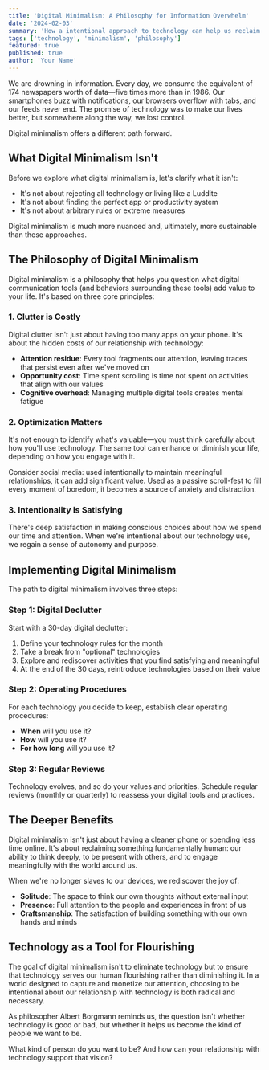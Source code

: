```yaml
---
title: 'Digital Minimalism: A Philosophy for Information Overwhelm'
date: '2024-02-03'
summary: 'How a intentional approach to technology can help us reclaim our attention and focus on what truly matters.'
tags: ['technology', 'minimalism', 'philosophy']
featured: true
published: true
author: 'Your Name'
---
```


We are drowning in information. Every day, we consume the equivalent of 174 newspapers worth of data—five times more than in 1986. Our smartphones buzz with notifications, our browsers overflow with tabs, and our feeds never end. The promise of technology was to make our lives better, but somewhere along the way, we lost control.

Digital minimalism offers a different path forward.

## What Digital Minimalism Isn't

Before we explore what digital minimalism is, let's clarify what it isn't:

- It's not about rejecting all technology or living like a Luddite
- It's not about finding the perfect app or productivity system
- It's not about arbitrary rules or extreme measures

Digital minimalism is much more nuanced and, ultimately, more sustainable than these approaches.

## The Philosophy of Digital Minimalism

Digital minimalism is a philosophy that helps you question what digital communication tools (and behaviors surrounding these tools) add value to your life. It's based on three core principles:

### 1. Clutter is Costly

Digital clutter isn't just about having too many apps on your phone. It's about the hidden costs of our relationship with technology:

- **Attention residue**: Every tool fragments our attention, leaving traces that persist even after we've moved on
- **Opportunity cost**: Time spent scrolling is time not spent on activities that align with our values
- **Cognitive overhead**: Managing multiple digital tools creates mental fatigue

### 2. Optimization Matters

It's not enough to identify what's valuable—you must think carefully about how you'll use technology. The same tool can enhance or diminish your life, depending on how you engage with it.

Consider social media: used intentionally to maintain meaningful relationships, it can add significant value. Used as a passive scroll-fest to fill every moment of boredom, it becomes a source of anxiety and distraction.

### 3. Intentionality is Satisfying

There's deep satisfaction in making conscious choices about how we spend our time and attention. When we're intentional about our technology use, we regain a sense of autonomy and purpose.

## Implementing Digital Minimalism

The path to digital minimalism involves three steps:

### Step 1: Digital Declutter

Start with a 30-day digital declutter:

1. Define your technology rules for the month
2. Take a break from "optional" technologies
3. Explore and rediscover activities that you find satisfying and meaningful
4. At the end of the 30 days, reintroduce technologies based on their value

### Step 2: Operating Procedures

For each technology you decide to keep, establish clear operating procedures:

- **When** will you use it?
- **How** will you use it?
- **For how long** will you use it?

### Step 3: Regular Reviews

Technology evolves, and so do your values and priorities. Schedule regular reviews (monthly or quarterly) to reassess your digital tools and practices.

## The Deeper Benefits

Digital minimalism isn't just about having a cleaner phone or spending less time online. It's about reclaiming something fundamentally human: our ability to think deeply, to be present with others, and to engage meaningfully with the world around us.

When we're no longer slaves to our devices, we rediscover the joy of:

- **Solitude**: The space to think our own thoughts without external input
- **Presence**: Full attention to the people and experiences in front of us
- **Craftsmanship**: The satisfaction of building something with our own hands and minds

## Technology as a Tool for Flourishing

The goal of digital minimalism isn't to eliminate technology but to ensure that technology serves our human flourishing rather than diminishing it. In a world designed to capture and monetize our attention, choosing to be intentional about our relationship with technology is both radical and necessary.

As philosopher Albert Borgmann reminds us, the question isn't whether technology is good or bad, but whether it helps us become the kind of people we want to be.

What kind of person do you want to be? And how can your relationship with technology support that vision?
